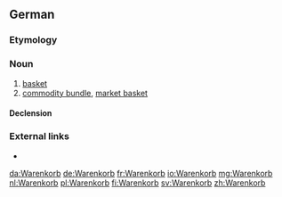 ==German==

===Etymology===
{{affix|de|Ware|-n-|Korb}}

===Noun===
{{de-noun|m|Warenkorbes|gen2=Warenkorbs|Warenkörbe}}

# [[basket]]
# [[commodity bundle]], [[market basket]]

====Declension====
{{de-decl-noun-m|(e)s|pl=Warenkörbe}}

===External links===
* {{R:Duden}}

[[da:Warenkorb]]
[[de:Warenkorb]]
[[fr:Warenkorb]]
[[io:Warenkorb]]
[[mg:Warenkorb]]
[[nl:Warenkorb]]
[[pl:Warenkorb]]
[[fi:Warenkorb]]
[[sv:Warenkorb]]
[[zh:Warenkorb]]